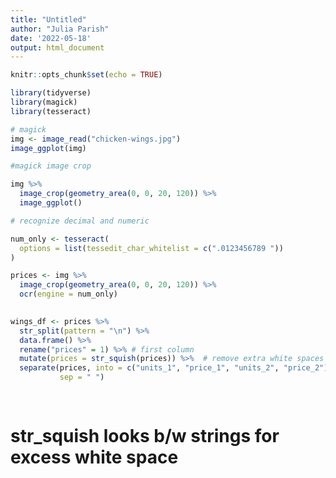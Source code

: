 ```yaml
---
title: "Untitled"
author: "Julia Parish"
date: '2022-05-18'
output: html_document
---
```


```r
knitr::opts_chunk$set(echo = TRUE)
```

```r
library(tidyverse)
library(magick)
library(tesseract)
```

```r
# magick
img <- image_read("chicken-wings.jpg")
image_ggplot(img)
```

```r
#magick image crop

img %>% 
  image_crop(geometry_area(0, 0, 20, 120)) %>% 
  image_ggplot()
```

```r
# recognize decimal and numeric

num_only <- tesseract(
  options = list(tessedit_char_whitelist = c(".0123456789 "))
)

prices <- img %>% 
  image_crop(geometry_area(0, 0, 20, 120)) %>%
  ocr(engine = num_only)
  
```

```r
wings_df <- prices %>% 
  str_split(pattern = "\n") %>% 
  data.frame() %>% 
  rename("prices" = 1) %>% # first column 
  mutate(prices = str_squish(prices)) %>%  # remove extra white spaces
  separate(prices, into = c("units_1", "price_1", "units_2", "price_2"),
           sep = " ") 
  
  
```

# str_squish looks b/w strings for excess white space

